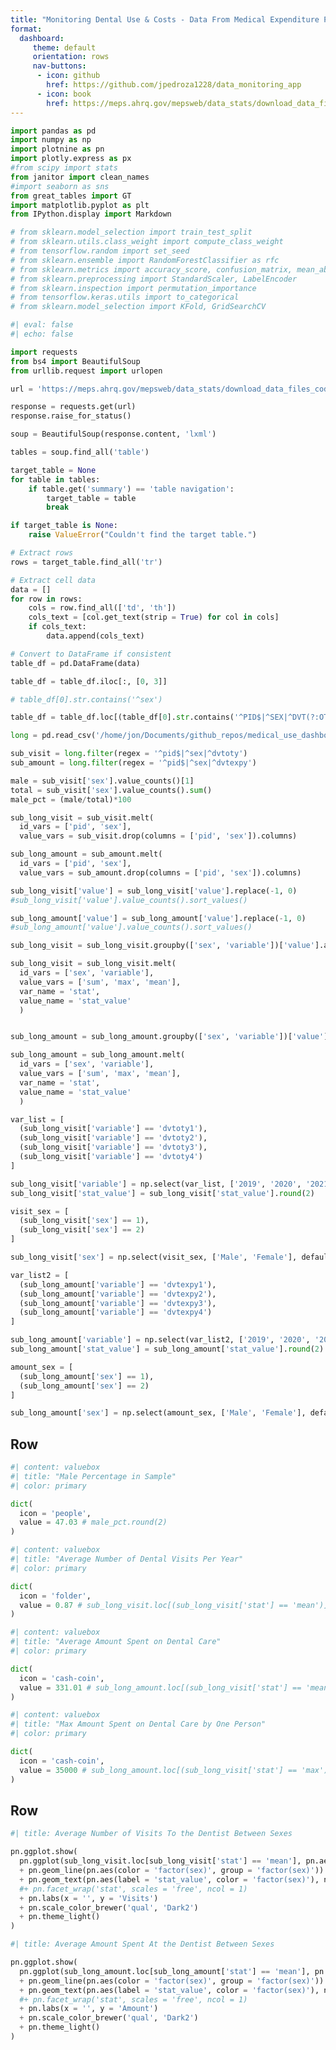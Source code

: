 ```yaml
---
title: "Monitoring Dental Use & Costs - Data From Medical Expenditure Panel Survey"
format:
  dashboard:
     theme: default
     orientation: rows
     nav-buttons:
      - icon: github
        href: https://github.com/jpedroza1228/data_monitoring_app
      - icon: book
        href: https://meps.ahrq.gov/mepsweb/data_stats/download_data_files_codebook.jsp?PUFId=H245&sortBy=Start
---
```


```python
import pandas as pd
import numpy as np
import plotnine as pn
import plotly.express as px
#from scipy import stats
from janitor import clean_names
#import seaborn as sns
from great_tables import GT
import matplotlib.pyplot as plt
from IPython.display import Markdown

# from sklearn.model_selection import train_test_split
# from sklearn.utils.class_weight import compute_class_weight
# from tensorflow.random import set_seed
# from sklearn.ensemble import RandomForestClassifier as rfc
# from sklearn.metrics import accuracy_score, confusion_matrix, mean_absolute_error
# from sklearn.preprocessing import StandardScaler, LabelEncoder
# from sklearn.inspection import permutation_importance
# from tensorflow.keras.utils import to_categorical
# from sklearn.model_selection import KFold, GridSearchCV
```

```python
#| eval: false
#| echo: false

import requests
from bs4 import BeautifulSoup
from urllib.request import urlopen

url = 'https://meps.ahrq.gov/mepsweb/data_stats/download_data_files_codebook.jsp?PUFId=H245&sortBy=Start'

response = requests.get(url)
response.raise_for_status() 

soup = BeautifulSoup(response.content, 'lxml')

tables = soup.find_all('table')

target_table = None
for table in tables:
    if table.get('summary') == 'table navigation':
        target_table = table
        break

if target_table is None:
    raise ValueError("Couldn't find the target table.")

# Extract rows
rows = target_table.find_all('tr')

# Extract cell data
data = []
for row in rows:
    cols = row.find_all(['td', 'th'])
    cols_text = [col.get_text(strip = True) for col in cols]
    if cols_text:
        data.append(cols_text)

# Convert to DataFrame if consistent
table_df = pd.DataFrame(data)

table_df = table_df.iloc[:, [0, 3]]

# table_df[0].str.contains('^sex')

table_df = table_df.loc[(table_df[0].str.contains('^PID$|^SEX|^DVT(?:OTY|EXPY)'))]

```

```python
long = pd.read_csv('/home/jon/Documents/github_repos/medical_use_dashboard/panel24_long_data.csv').clean_names(case_type = 'snake')

sub_visit = long.filter(regex = '^pid$|^sex|^dvtoty')
sub_amount = long.filter(regex = '^pid$|^sex|^dvtexpy')

male = sub_visit['sex'].value_counts()[1]
total = sub_visit['sex'].value_counts().sum()
male_pct = (male/total)*100

sub_long_visit = sub_visit.melt(
  id_vars = ['pid', 'sex'],
  value_vars = sub_visit.drop(columns = ['pid', 'sex']).columns)

sub_long_amount = sub_amount.melt(
  id_vars = ['pid', 'sex'],
  value_vars = sub_amount.drop(columns = ['pid', 'sex']).columns)

sub_long_visit['value'] = sub_long_visit['value'].replace(-1, 0)
#sub_long_visit['value'].value_counts().sort_values()

sub_long_amount['value'] = sub_long_amount['value'].replace(-1, 0)
#sub_long_amount['value'].value_counts().sort_values()

sub_long_visit = sub_long_visit.groupby(['sex', 'variable'])['value'].agg(['sum', 'max', 'mean']).reset_index()

sub_long_visit = sub_long_visit.melt(
  id_vars = ['sex', 'variable'], 
  value_vars = ['sum', 'max', 'mean'],
  var_name = 'stat',
  value_name = 'stat_value'
  )


sub_long_amount = sub_long_amount.groupby(['sex', 'variable'])['value'].agg(['sum', 'max', 'mean']).reset_index()

sub_long_amount = sub_long_amount.melt(
  id_vars = ['sex', 'variable'], 
  value_vars = ['sum', 'max', 'mean'],
  var_name = 'stat',
  value_name = 'stat_value'
  )

var_list = [
  (sub_long_visit['variable'] == 'dvtoty1'), 
  (sub_long_visit['variable'] == 'dvtoty2'), 
  (sub_long_visit['variable'] == 'dvtoty3'), 
  (sub_long_visit['variable'] == 'dvtoty4')
]

sub_long_visit['variable'] = np.select(var_list, ['2019', '2020', '2021', '2022'], default = '2019').astype('object')
sub_long_visit['stat_value'] = sub_long_visit['stat_value'].round(2) 

visit_sex = [
  (sub_long_visit['sex'] == 1),
  (sub_long_visit['sex'] == 2)
]

sub_long_visit['sex'] = np.select(visit_sex, ['Male', 'Female'], default = 'Male').astype('object')

var_list2 = [
  (sub_long_amount['variable'] == 'dvtexpy1'), 
  (sub_long_amount['variable'] == 'dvtexpy2'), 
  (sub_long_amount['variable'] == 'dvtexpy3'), 
  (sub_long_amount['variable'] == 'dvtexpy4')
]

sub_long_amount['variable'] = np.select(var_list2, ['2019', '2020', '2021', '2022'], default = '2019').astype('object')
sub_long_amount['stat_value'] = sub_long_amount['stat_value'].round(2)

amount_sex = [
  (sub_long_amount['sex'] == 1),
  (sub_long_amount['sex'] == 2)
]

sub_long_amount['sex'] = np.select(amount_sex, ['Male', 'Female'], default = 'Male').astype('object')
```

## Row

```python
#| content: valuebox
#| title: "Male Percentage in Sample"
#| color: primary

dict(
  icon = 'people',
  value = 47.03 # male_pct.round(2)
)
```

```python
#| content: valuebox
#| title: "Average Number of Dental Visits Per Year"
#| color: primary

dict(
  icon = 'folder',
  value = 0.87 # sub_long_visit.loc[(sub_long_visit['stat'] == 'mean')]['stat_value'].mean().round(2)
)
```

```python
#| content: valuebox
#| title: "Average Amount Spent on Dental Care"
#| color: primary

dict(
  icon = 'cash-coin',
  value = 331.01 # sub_long_amount.loc[(sub_long_visit['stat'] == 'mean')]['stat_value'].mean().round(2)
)
```

```python
#| content: valuebox
#| title: "Max Amount Spent on Dental Care by One Person"
#| color: primary

dict(
  icon = 'cash-coin',
  value = 35000 # sub_long_amount.loc[(sub_long_visit['stat'] == 'max')]['stat_value'].max()
)
```

## Row {.tabset}

```python
#| title: Average Number of Visits To the Dentist Between Sexes

pn.ggplot.show(
  pn.ggplot(sub_long_visit.loc[sub_long_visit['stat'] == 'mean'], pn.aes('variable', 'stat_value'))
  + pn.geom_line(pn.aes(color = 'factor(sex)', group = 'factor(sex)'))
  + pn.geom_text(pn.aes(label = 'stat_value', color = 'factor(sex)'), nudge_x = .1, nudge_y = -.01)
  #+ pn.facet_wrap('stat', scales = 'free', ncol = 1)
  + pn.labs(x = '', y = 'Visits')
  + pn.scale_color_brewer('qual', 'Dark2')
  + pn.theme_light()
)
```

```python
#| title: Average Amount Spent At the Dentist Between Sexes

pn.ggplot.show(
  pn.ggplot(sub_long_amount.loc[sub_long_amount['stat'] == 'mean'], pn.aes('variable', 'stat_value'))
  + pn.geom_line(pn.aes(color = 'factor(sex)', group = 'factor(sex)'))
  + pn.geom_text(pn.aes(label = 'stat_value', color = 'factor(sex)'), nudge_x = .2, nudge_y = -.14)
  #+ pn.facet_wrap('stat', scales = 'free', ncol = 1)
  + pn.labs(x = '', y = 'Amount')
  + pn.scale_color_brewer('qual', 'Dark2')
  + pn.theme_light()
)
```
